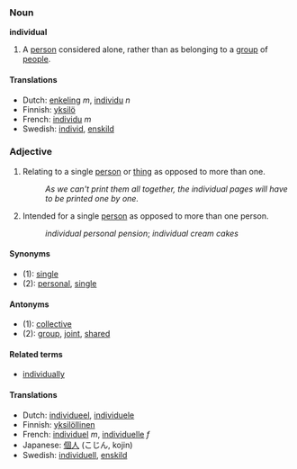 === Noun ===
'''individual'''

#A [[person]] considered alone, rather than as belonging to a [[group]] of [[people]].

==== Translations ====
*Dutch: [[enkeling]] ''m'', [[individu]] ''n''
*Finnish: [[yksilö]]
*French: [[individu]] ''m''
*Swedish: [[individ]], [[enskild]]

=== Adjective ===
#Relating to a single [[person]] or [[thing]] as opposed to more than one.
#:''As we can't print them all together, the individual pages will have to be printed one by one.''
#Intended for a single [[person]] as opposed to more than one person.
#:''individual personal pension''; ''individual cream cakes''

====Synonyms====
*(1): [[single]]
*(2): [[personal]], [[single]]

====Antonyms====
*(1): [[collective]]
*(2): [[group]], [[joint]], [[shared]]

====Related terms====
*[[individually]]

==== Translations ====
*Dutch: [[individueel]], [[individuele]]
*Finnish: [[yksilöllinen]]
*French: [[individuel]] ''m'', [[individuelle]] ''f''
*Japanese: [[個人]] (こじん, kojin)
*Swedish: [[individuell]], [[enskild]]